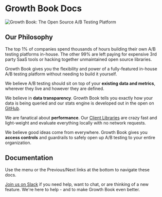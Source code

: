 # Growth Book Docs

![Growth Book: The Open Source A/B Testing Platform](/images/hero.png)

## Our Philosophy

The top 1% of companies spend thousands of hours building their own A/B testing platforms in-house.
The other 99% are left paying for expensive 3rd party SaaS tools or hacking together unmaintained open source libraries.

Growth Book gives you the flexibility and power of a fully-featured in-house A/B testing platform without needing to build it yourself.

We believe A/B testing should sit on top of your **existing data and metrics**, wherever they live and however they are defined.

We believe in **data transparency**. Growth Book 
tells you exactly how your data is being queried and our stats engine is developed out in the open on [GitHub](https://github.com/growthbook/growthbook/tree/main/packages/back-end/src/python/bayesian).

We are fanatical about **performance**. Our [Client Libraries](/lib) are crazy fast and light-weight and evaluate everything locally with no network requests.

We believe good ideas come from everywhere. Growth Book gives you **access controls** and guardrails to safely open up A/B testing to your entire organization.


## Documentation

Use the menu or the Previous/Next links at the bottom to navigate these docs.

[Join us on Slack](https://join.slack.com/t/growthbookusers/shared_invite/zt-oiq9s1qd-dHHvw4xjpnoRV1QQrq6vUg) if you need help, want to chat, or are thinking of a new feature. We're here to help - and to make Growth Book even better.
